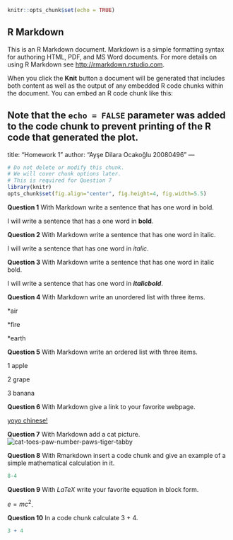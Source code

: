 

```r
knitr::opts_chunk$set(echo = TRUE)
```

## R Markdown

This is an R Markdown document. Markdown is a simple formatting syntax for authoring HTML, PDF, and MS Word documents. For more details on using R Markdown see <http://rmarkdown.rstudio.com>.

When you click the **Knit** button a document will be generated that includes both content as well as the output of any embedded R code chunks within the document. You can embed an R code chunk like this:

Note that the `echo = FALSE` parameter was added to the code chunk to prevent printing of the R code that generated the plot.
---
title: "Homework 1"
author: "Ayşe Dilara Ocakoğlu 20080496"
---

```r
# Do not delete or modify this chunk.
# We will cover chunk options later.
# This is required for Question 7
library(knitr)
opts_chunk$set(fig.align="center", fig.height=4, fig.width=5.5)
```

**Question 1** With Markdown write a sentence that has one word in bold.

I will write a sentence that has a one word in **bold**.

**Question 2** With Markdown write a sentence that has one word in italic.

I will write a sentence that has one word in _italic_. 

**Question 3** With Markdown write a sentence that has one word in italic bold.

I will write a sentence that has one word in **_italicbold_**.

**Question 4** With Markdown write an unordered list with three items.

*air

*fire

*earth

**Question 5** With Markdown write an ordered list with three items.

1 apple

2 grape

3 banana

**Question 6** With Markdown give a link to your favorite webpage.

[yoyo chinese!](https://yoyochinese.com/)

**Question 7** With Markdown add a cat picture. ![cat-toes-paw-number-paws-tiger-tabby](https://cdn.britannica.com/91/181391-050-1DA18304/cat-toes-paw-number-paws-tiger-tabby.jpg)

**Question 8** With Rmarkdown insert a code chunk and give an example of a simple mathematical calculation in it.

```r
8-4
```
**Question 9** With $LaTeX$ write your favorite equation in block form.

 $e=mc^2$.

**Question 10** In a code chunk calculate 3 + 4.
```r
3 + 4
```
